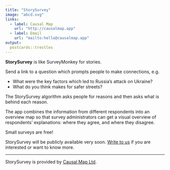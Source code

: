 ```yaml
---
title: "StorySurvey"
image: "abcd.svg"
links:
  - label: Causal Map
    url: "http://causalmap.app"
  - label: Email
    url: "mailto:hello@causalmap.app"
output:
  postcards::trestles
---
```



**StorySurvey** is like SurveyMonkey for stories. 

Send a link to a question which prompts people to make connections, e.g.

- What were the key factors which led to Russia’s attack on Ukraine?
- What do you think makes for safer streets?

The StorySurvey algorithm asks people for reasons and then asks what is behind each reason. 

The app combines the information from different respondents into an overview map so that survey administrators can get a visual overview of respondents’ explanations: where they agree, and where they disagree.

Small surveys are free! 

StorySurvey will be publicly available very soon. [Write to us](mailto:hello@causalmap.app) if you are interested or want to know more.

----

StorySurvey is provided by [Causal Map Ltd](http://causalmap.app).
